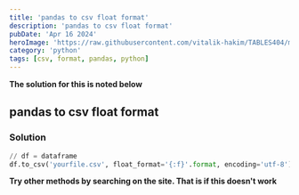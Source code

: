 ```yaml
---
title: 'pandas to csv float format'
description: 'pandas to csv float format'
pubDate: 'Apr 16 2024'
heroImage: 'https://raw.githubusercontent.com/vitalik-hakim/TABLES404/main/error_b/python.jpg'
category: 'python'
tags: [csv, format, pandas, python]
---
```


**The solution for this is noted below**

## pandas to csv float format

### Solution

```python
// df = dataframe
df.to_csv('yourfile.csv', float_format='{:f}'.format, encoding='utf-8')
```

**Try other methods by searching on the site. That is if this doesn't work**
